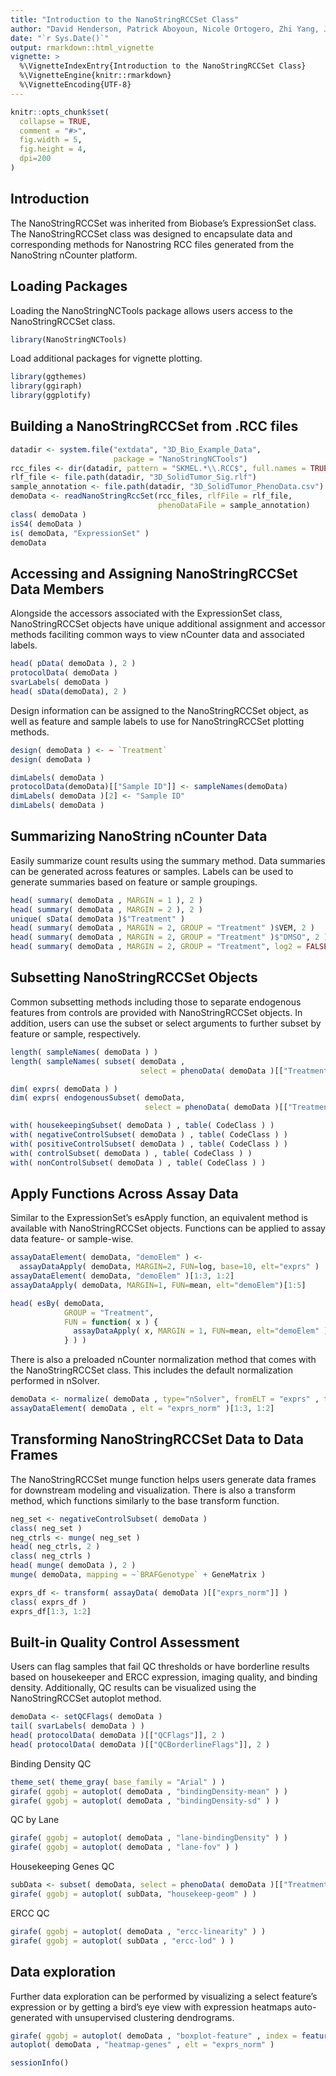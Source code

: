 ```yaml
---
title: "Introduction to the NanoStringRCCSet Class"
author: "David Henderson, Patrick Aboyoun, Nicole Ortogero, Zhi Yang, Jason Reeves, Kara Gorman, Rona Vitancol, Thomas Smith"
date: "`r Sys.Date()`"
output: rmarkdown::html_vignette
vignette: >
  %\VignetteIndexEntry{Introduction to the NanoStringRCCSet Class}
  %\VignetteEngine{knitr::rmarkdown}
  %\VignetteEncoding{UTF-8}
---
```


```r
knitr::opts_chunk$set(
  collapse = TRUE,
  comment = "#>",
  fig.width = 5,
  fig.height = 4,
  dpi=200
)
```

## Introduction

The NanoStringRCCSet was inherited from Biobase's ExpressionSet class. The NanoStringRCCSet class was designed to encapsulate data and corresponding methods for Nanostring RCC files generated from the NanoString nCounter platform.


## Loading Packages

Loading the NanoStringNCTools package allows users access to the NanoStringRCCSet class.

```r
library(NanoStringNCTools)
```

Load additional packages for vignette plotting.

```r
library(ggthemes)
library(ggiraph)
library(ggplotify)
```


## Building a NanoStringRCCSet from .RCC files 

```r
datadir <- system.file("extdata", "3D_Bio_Example_Data",
                       package = "NanoStringNCTools")
rcc_files <- dir(datadir, pattern = "SKMEL.*\\.RCC$", full.names = TRUE)
rlf_file <- file.path(datadir, "3D_SolidTumor_Sig.rlf")
sample_annotation <- file.path(datadir, "3D_SolidTumor_PhenoData.csv")
demoData <- readNanoStringRccSet(rcc_files, rlfFile = rlf_file, 
                                 phenoDataFile = sample_annotation)
class( demoData )
isS4( demoData )
is( demoData, "ExpressionSet" )
demoData
```


## Accessing and Assigning NanoStringRCCSet Data Members

Alongside the accessors associated with the ExpressionSet class, NanoStringRCCSet objects have unique additional assignment and accessor methods faciliting common ways to view nCounter data and associated labels.

```r
head( pData( demoData ), 2 )
protocolData( demoData )
svarLabels( demoData )
head( sData(demoData), 2 )
```

Design information can be assigned to the NanoStringRCCSet object, as well as feature and sample labels to use for NanoStringRCCSet plotting methods.

```r
design( demoData ) <- ~ `Treatment`
design( demoData )

dimLabels( demoData )
protocolData(demoData)[["Sample ID"]] <- sampleNames(demoData)
dimLabels( demoData )[2] <- "Sample ID"
dimLabels( demoData )
```


## Summarizing NanoString nCounter Data

Easily summarize count results using the summary method. Data summaries can be generated across features or samples. Labels can be used to generate summaries based on feature or sample groupings.

```r
head( summary( demoData , MARGIN = 1 ), 2 )
head( summary( demoData , MARGIN = 2 ), 2 )
unique( sData( demoData )$"Treatment" )
head( summary( demoData , MARGIN = 2, GROUP = "Treatment" )$VEM, 2 )
head( summary( demoData , MARGIN = 2, GROUP = "Treatment" )$"DMSO", 2 )
head( summary( demoData , MARGIN = 2, GROUP = "Treatment", log2 = FALSE )$"DMSO", 2 )
```


## Subsetting NanoStringRCCSet Objects

Common subsetting methods including those to separate endogenous features from controls are provided with NanoStringRCCSet objects. In addition, users can use the subset or select arguments to further subset by feature or sample, respectively.

```r
length( sampleNames( demoData ) )
length( sampleNames( subset( demoData , 
                             select = phenoData( demoData )[["Treatment"]] == "VEM" ) ) )

dim( exprs( demoData ) )
dim( exprs( endogenousSubset( demoData, 
                              select = phenoData( demoData )[["Treatment"]] == "VEM" ) ) )

with( housekeepingSubset( demoData ) , table( CodeClass ) )
with( negativeControlSubset( demoData ) , table( CodeClass ) )
with( positiveControlSubset( demoData ) , table( CodeClass ) )
with( controlSubset( demoData ) , table( CodeClass ) )
with( nonControlSubset( demoData ) , table( CodeClass ) )
```


## Apply Functions Across Assay Data

Similar to the ExpressionSet's esApply function, an equivalent method is available with NanoStringRCCSet objects. Functions can be applied to assay data feature- or sample-wise.

```r
assayDataElement( demoData, "demoElem" ) <- 
  assayDataApply( demoData, MARGIN=2, FUN=log, base=10, elt="exprs" )
assayDataElement( demoData, "demoElem" )[1:3, 1:2]
assayDataApply( demoData, MARGIN=1, FUN=mean, elt="demoElem")[1:5]

head( esBy( demoData, 
            GROUP = "Treatment", 
            FUN = function( x ) { 
              assayDataApply( x, MARGIN = 1, FUN=mean, elt="demoElem" ) 
            } ) )
```

There is also a preloaded nCounter normalization method that comes with the NanoStringRCCSet class. This includes the default normalization performed in nSolver.

```r
demoData <- normalize( demoData , type="nSolver", fromELT = "exprs" , toELT = "exprs_norm" )
assayDataElement( demoData , elt = "exprs_norm" )[1:3, 1:2]
```


## Transforming NanoStringRCCSet Data to Data Frames

The NanoStringRCCSet munge function helps users generate data frames for downstream modeling and visualization. There is also a transform method, which functions similarly to the base transform function.

```r
neg_set <- negativeControlSubset( demoData )
class( neg_set )
neg_ctrls <- munge( neg_set )
head( neg_ctrls, 2 )
class( neg_ctrls )
head( munge( demoData ), 2 )
munge( demoData, mapping = ~`BRAFGenotype` + GeneMatrix )

exprs_df <- transform( assayData( demoData )[["exprs_norm"]] )
class( exprs_df )
exprs_df[1:3, 1:2]
```


## Built-in Quality Control Assessment

Users can flag samples that fail QC thresholds or have borderline results based on housekeeper and ERCC expression, imaging quality, and binding density. Additionally, QC results can be visualized using the NanoStringRCCSet autoplot method.

```r
demoData <- setQCFlags( demoData )
tail( svarLabels( demoData ) )
head( protocolData( demoData )[["QCFlags"]], 2 )
head( protocolData( demoData )[["QCBorderlineFlags"]], 2 )
```

Binding Density QC
```r
theme_set( theme_gray( base_family = "Arial" ) )
girafe( ggobj = autoplot( demoData , "bindingDensity-mean" ) )
girafe( ggobj = autoplot( demoData , "bindingDensity-sd" ) )
```

QC by Lane
```r
girafe( ggobj = autoplot( demoData , "lane-bindingDensity" ) )
girafe( ggobj = autoplot( demoData , "lane-fov" ) )
```

Housekeeping Genes QC
```r
subData <- subset( demoData, select = phenoData( demoData )[["Treatment"]] == "DMSO" )
girafe( ggobj = autoplot( subData, "housekeep-geom" ) )
```

ERCC QC
```r
girafe( ggobj = autoplot( demoData , "ercc-linearity" ) )
girafe( ggobj = autoplot( subData , "ercc-lod" ) )
```

## Data exploration

Further data exploration can be performed by visualizing a select feature's expression or by getting a bird's eye view with expression heatmaps auto-generated with unsupervised clustering dendrograms.

```r
girafe( ggobj = autoplot( demoData , "boxplot-feature" , index = featureNames(demoData)[3] , elt = "exprs" ) )
autoplot( demoData , "heatmap-genes" , elt = "exprs_norm" )
```

```r
sessionInfo()
```